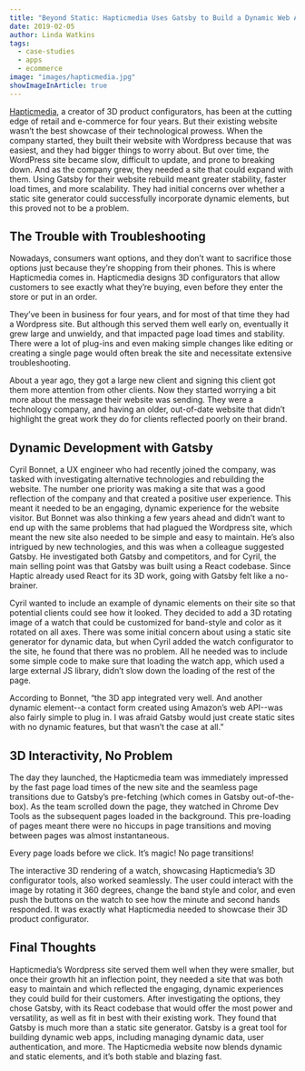```yaml
---
title: "Beyond Static: Hapticmedia Uses Gatsby to Build a Dynamic Web App"
date: 2019-02-05
author: Linda Watkins
tags:
  - case-studies
  - apps
  - ecommerce
image: "images/hapticmedia.jpg"
showImageInArticle: true
---
```


[Hapticmedia](https://hapticmedia.fr/en/), a creator of 3D product configurators, has been at the cutting edge of retail and e-commerce for four years. But their existing website wasn’t the best showcase of their technological prowess. When the company started, they built their website with Wordpress because that was easiest, and they had bigger things to worry about. But over time, the WordPress site became slow, difficult to update, and prone to breaking down. And as the company grew, they needed a site that could expand with them. Using Gatsby for their website rebuild meant greater stability, faster load times, and more scalability. They had initial concerns over whether a static site generator could successfully incorporate dynamic elements, but this proved not to be a problem.

## The Trouble with Troubleshooting

Nowadays, consumers want options, and they don’t want to sacrifice those options just because they’re shopping from their phones. This is where Hapticmedia comes in. Hapticmedia designs 3D configurators that allow customers to see exactly what they’re buying, even before they enter the store or put in an order.

They’ve been in business for four years, and for most of that time they had a Wordpress site. But although this served them well early on, eventually it grew large and unwieldy, and that impacted page load times and stability. There were a lot of plug-ins and even making simple changes like editing or creating a single page would often break the site and necessitate extensive troubleshooting.

About a year ago, they got a large new client and signing this client got them more attention from other clients. Now they started worrying a bit more about the message their website was sending. They were a technology company, and having an older, out-of-date website that didn’t highlight the great work they do for clients reflected poorly on their brand.

## Dynamic Development with Gatsby

Cyril Bonnet, a UX engineer who had recently joined the company, was tasked with investigating alternative technologies and rebuilding the website. The number one priority was making a site that was a good reflection of the company and that created a positive user experience. This meant it needed to be an engaging, dynamic experience for the website visitor. But Bonnet was also thinking a few years ahead and didn’t want to end up with the same problems that had plagued the Wordpress site, which meant the new site also needed to be simple and easy to maintain. He’s also intrigued by new technologies, and this was when a colleague suggested Gatsby. He investigated both Gatsby and competitors, and for Cyril, the main selling point was that Gatsby was built using a React codebase. Since Haptic already used React for its 3D work, going with Gatsby felt like a no-brainer.

Cyril wanted to include an example of dynamic elements on their site so that potential clients could see how it looked. They decided to add a 3D rotating image of a watch that could be customized for band-style and color as it rotated on all axes. There was some initial concern about using a static site generator for dynamic data, but when Cyril added the watch configurator to the site, he found that there was no problem. All he needed was to include some simple code to make sure that loading the watch app, which used a large external JS library, didn’t slow down the loading of the rest of the page.

According to Bonnet, “the 3D app integrated very well. And another dynamic element--a contact form created using Amazon’s web API--was also fairly simple to plug in. I was afraid Gatsby would just create static sites with no dynamic features, but that wasn’t the case at all.”

## 3D Interactivity, No Problem

The day they launched, the Hapticmedia team was immediately impressed by the fast page load times of the new site and the seamless page transitions due to Gatsby’s pre-fetching (which comes in Gatsby out-of-the-box). As the team scrolled down the page, they watched in Chrome Dev Tools as the subsequent pages loaded in the background. This pre-loading of pages meant there were no hiccups in page transitions and moving between pages was almost instantaneous.

<Pullquote>
  Every page loads before we click. It’s magic! No page transitions!
</Pullquote>

The interactive 3D rendering of a watch, showcasing Hapticmedia’s 3D configurator tools, also worked seamlessly. The user could interact with the image by rotating it 360 degrees, change the band style and color, and even push the buttons on the watch to see how the minute and second hands responded. It was exactly what Hapticmedia needed to showcase their 3D product configurator.

## Final Thoughts

Hapticmedia’s Wordpress site served them well when they were smaller, but once their growth hit an inflection point, they needed a site that was both easy to maintain and which reflected the engaging, dynamic experiences they could build for their customers. After investigating the options, they chose Gatsby, with its React codebase that would offer the most power and versatility, as well as fit in best with their existing work. They found that Gatsby is much more than a static site generator. Gatsby is a great tool for building dynamic web apps, including managing dynamic data, user authentication, and more. The Hapticmedia website now blends dynamic and static elements, and it’s both stable and blazing fast.
